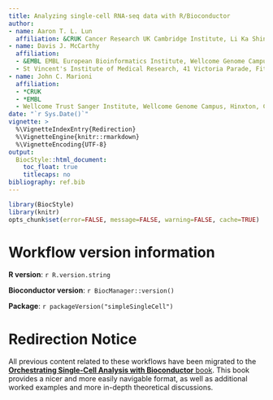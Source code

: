 ```yaml
---
title: Analyzing single-cell RNA-seq data with R/Bioconductor
author: 
- name: Aaron T. L. Lun
  affiliation: &CRUK Cancer Research UK Cambridge Institute, Li Ka Shing Centre, Robinson Way, Cambridge CB2 0RE, United Kingdom
- name: Davis J. McCarthy
  affiliation: 
  - &EMBL EMBL European Bioinformatics Institute, Wellcome Genome Campus, Hinxton, Cambridge CB10 1SD, United Kingdom
  - St Vincent's Institute of Medical Research, 41 Victoria Parade, Fitzroy, Victoria 3065, Australia
- name: John C. Marioni
  affiliation: 
  - *CRUK
  - *EMBL
  - Wellcome Trust Sanger Institute, Wellcome Genome Campus, Hinxton, Cambridge CB10 1SA, United Kingdom
date: "`r Sys.Date()`"
vignette: >
  %\VignetteIndexEntry{Redirection}
  %\VignetteEngine{knitr::rmarkdown}
  %\VignetteEncoding{UTF-8}    
output: 
  BiocStyle::html_document:
    toc_float: true
    titlecaps: no
bibliography: ref.bib
---
```


```r
library(BiocStyle)
library(knitr)
opts_chunk$set(error=FALSE, message=FALSE, warning=FALSE, cache=TRUE)
```

# Workflow version information

**R version**: `r R.version.string`

**Bioconductor version**: `r BiocManager::version()`

**Package**: `r packageVersion("simpleSingleCell")`


# Redirection Notice

All previous content related to these workflows have been migrated to the 
[**Orchestrating Single-Cell Analysis with Bioconductor** book](https://osca.bioconductor.org).
This book provides a nicer and more easily navigable format, 
as well as additional worked examples and more in-depth theoretical discussions.
